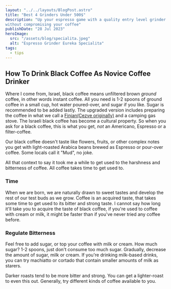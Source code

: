 ```yaml
---
layout: "../../layouts/BlogPost.astro"
title: "Best 4 Grinders Under 500$"
description: "Up your espresso game with a quality entry level grinder
without compromising your coffee"
publishDate: "28 Jul 2023"
heroImage:
  src: "/assets/blog/specialita.jpeg"
  alt: "Espresso Grinder Eureka Specialita"
tags:
  - tips
---
```



## How To Drink Black Coffee As Novice Coffee Drinker

Where I come from, Israel, black coffee means unfiltered brown *ground* coffee, in other words instant coffee. 
All you need is 1-2 spoons of ground coffee in a small cup, hot water poured-over, and sugar if you like. Sugar
is recommended to be added lastly. The upgraded version includes
preparing the coffee in what we call a [Finjan(Cezve originally)](https://en.wikipedia.org/wiki/Cezve) and a camping gas stove. The Israeli black coffee has become a cultural property. So when you ask for a black coffee, this is what you get, *not* an Americano, Espresso or a filter-coffee.

Our black coffee doesn't taste like flowers, fruits, or other complex
notes you get with light-roasted Arabica beans brewed as Espresso or
pour-over coffee. Some locals call it "Mud", no joke.

All that context to say it took me a while to get used to the harshness
and bitterness of coffee. All coffee takes time to get used to. 

### Time

When we are born, we are naturally drawn to sweet tastes and develop the
rest of our test buds as we grow. Coffee is an acquired taste, that
takes some time to get used to its bitter and strong taste. I cannot say
how long it'll take you to acquire the taste of black coffee, if you're
used to coffee with cream or milk, it might be faster than if you've
never tried any coffee before.

### Regulate Bitterness

Feel free to add sugar, or top your coffee with milk or cream. How much
sugar? 1-2 spoons, just don't consume too much sugar. Gradually,
decrease the amount of sugar, milk or cream. If you're drinking
milk-based drinks, you can try machiatto or cortado that contain smaller
amounts of milk as starers.

Darker roasts tend to be more bitter and strong. You can get
a lighter-roast to even this out. Generally, try different kinds of
coffee available to you.
